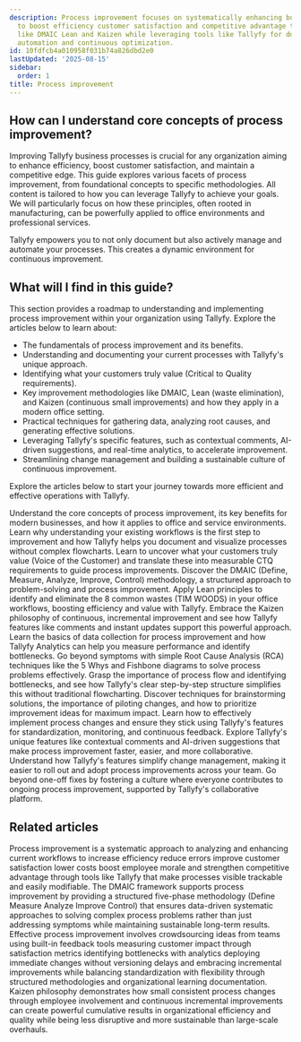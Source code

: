 ```yaml
---
description: Process improvement focuses on systematically enhancing business workflows
  to boost efficiency customer satisfaction and competitive advantage through methodologies
  like DMAIC Lean and Kaizen while leveraging tools like Tallyfy for documentation
  automation and continuous optimization.
id: 10fdfcb4a010958f031b74a826dbd2e0
lastUpdated: '2025-08-15'
sidebar:
  order: 1
title: Process improvement
---
```


## How can I understand core concepts of process improvement?

Improving Tallyfy business processes is crucial for any organization aiming to enhance efficiency, boost customer satisfaction, and maintain a competitive edge. This guide explores various facets of process improvement, from foundational concepts to specific methodologies. All content is tailored to how you can leverage Tallyfy to achieve your goals. We will particularly focus on how these principles, often rooted in manufacturing, can be powerfully applied to office environments and professional services.

Tallyfy empowers you to not only document but also actively manage and automate your processes. This creates a dynamic environment for continuous improvement.

## What will I find in this guide?

This section provides a roadmap to understanding and implementing process improvement within your organization using Tallyfy. Explore the articles below to learn about:

-   The fundamentals of process improvement and its benefits.
-   Understanding and documenting your current processes with Tallyfy's unique approach.
-   Identifying what your customers truly value (Critical to Quality requirements).
-   Key improvement methodologies like DMAIC, Lean (waste elimination), and Kaizen (continuous small improvements) and how they apply in a modern office setting.
-   Practical techniques for gathering data, analyzing root causes, and generating effective solutions.
-   Leveraging Tallyfy's specific features, such as contextual comments, AI-driven suggestions, and real-time analytics, to accelerate improvement.
-   Streamlining change management and building a sustainable culture of continuous improvement.

Explore the articles below to start your journey towards more efficient and effective operations with Tallyfy.


<CardGrid>
  <LinkTitleCard header="<b>What is process improvement and why is it vital?</b>" href="./what-is-process-improvement/" >Understand the core concepts of process improvement, its key benefits for modern businesses, and how it applies to office and service environments.</LinkTitleCard>
  <LinkTitleCard header="<b>Understanding your current processes with Tallyfy</b>" href="./understanding-your-current-processes-with-tallyfy/" >Learn why understanding your existing workflows is the first step to improvement and how Tallyfy helps you document and visualize processes without complex flowcharts.</LinkTitleCard>
  <LinkTitleCard header="<b>Identifying customer needs and Critical to Quality (CTQ) requirements</b>" href="./identifying-customer-needs-and-critical-to-quality-ctq-requirements/" >Learn to uncover what your customers truly value (Voice of the Customer) and translate these into measurable CTQ requirements to guide process improvements.</LinkTitleCard>
  <LinkTitleCard header="<b>Introduction to DMAIC for process improvement</b>" href="./introduction-to-dmaic-for-process-improvement/" >Discover the DMAIC (Define, Measure, Analyze, Improve, Control) methodology, a structured approach to problem-solving and process improvement.</LinkTitleCard>
  <LinkTitleCard header="<b>Lean thinking: eliminating waste in office processes</b>" href="./lean-thinking-eliminating-waste-in-office-processes/" >Apply Lean principles to identify and eliminate the 8 common wastes (TIM WOODS) in your office workflows, boosting efficiency and value with Tallyfy.</LinkTitleCard>
  <LinkTitleCard header="<b>Kaizen: making continuous small improvements with Tallyfy</b>" href="./kaizen-making-continuous-small-improvements-with-tallyfy/" >Embrace the Kaizen philosophy of continuous, incremental improvement and see how Tallyfy features like comments and instant updates support this powerful approach.</LinkTitleCard>
  <LinkTitleCard header="<b>Gathering data and using Tallyfy analytics for insights</b>" href="./gathering-data-and-using-tallyfy-analytics-for-insights/" >Learn the basics of data collection for process improvement and how Tallyfy Analytics can help you measure performance and identify bottlenecks.</LinkTitleCard>
  <LinkTitleCard header="<b>Simple root cause analysis techniques to find why problems occur</b>" href="./simple-root-cause-analysis-techniques/" >Go beyond symptoms with simple Root Cause Analysis (RCA) techniques like the 5 Whys and Fishbone diagrams to solve process problems effectively.</LinkTitleCard>
  <LinkTitleCard header="<b>Understanding process flow without complex flowcharts</b>" href="./understanding-process-flow-without-complex-flowcharts/" >Grasp the importance of process flow and identifying bottlenecks, and see how Tallyfy's clear step-by-step structure simplifies this without traditional flowcharting.</LinkTitleCard>
  <LinkTitleCard header="<b>Generating, testing, and prioritizing improvement ideas</b>" href="./generating-testing-and-prioritizing-improvement-ideas/" >Discover techniques for brainstorming solutions, the importance of piloting changes, and how to prioritize improvement ideas for maximum impact.</LinkTitleCard>
  <LinkTitleCard header="<b>Implementing changes and sustaining improvements with Tallyfy</b>" href="./implementing-changes-and-sustaining-improvements-with-tallyfy/" >Learn how to effectively implement process changes and ensure they stick using Tallyfy's features for standardization, monitoring, and continuous feedback.</LinkTitleCard>
  <LinkTitleCard header="<b>How Tallyfy comments and AI supercharge process improvement</b>" href="./how-tallyfy-comments-and-ai-supercharge-process-improvement/" >Explore Tallyfy's unique features like contextual comments and AI-driven suggestions that make process improvement faster, easier, and more collaborative.</LinkTitleCard>
  <LinkTitleCard header="<b>Streamlining change management when improving processes with Tallyfy</b>" href="./streamlining-change-management-with-tallyfy/" >Understand how Tallyfy's features simplify change management, making it easier to roll out and adopt process improvements across your team.</LinkTitleCard>
  <LinkTitleCard header="<b>Building a culture of continuous improvement with Tallyfy</b>" href="./building-a-culture-of-continuous-improvement/" >Go beyond one-off fixes by fostering a culture where everyone contributes to ongoing process improvement, supported by Tallyfy's collaborative platform.</LinkTitleCard>
</CardGrid>

## Related articles
<CardGrid>
<LinkTitleCard header="<b>Process Improvement > What is process improvement?</b>" href="/products/pro/tutorials/how-to/process-improvement/what-is-process-improvement/" > Process improvement is a systematic approach to analyzing and enhancing current workflows to increase efficiency reduce errors improve customer satisfaction lower costs boost employee morale and strengthen competitive advantage through tools like Tallyfy that make processes visible trackable and easily modifiable. </LinkTitleCard>
<LinkTitleCard header="<b>Process Improvement > Introduction to DMAIC</b>" href="/products/pro/tutorials/how-to/process-improvement/introduction-to-dmaic-for-process-improvement/" > The DMAIC framework supports process improvement by providing a structured five-phase methodology (Define Measure Analyze Improve Control) that ensures data-driven systematic approaches to solving complex process problems rather than just addressing symptoms while maintaining sustainable long-term results. </LinkTitleCard>
<LinkTitleCard header="<b>How To > Improve processes effectively</b>" href="/products/pro/tutorials/how-to/improve-processes-effectively/" > Effective process improvement involves crowdsourcing ideas from teams using built-in feedback tools measuring customer impact through satisfaction metrics identifying bottlenecks with analytics deploying immediate changes without versioning delays and embracing incremental improvements while balancing standardization with flexibility through structured methodologies and organizational learning documentation. </LinkTitleCard>
<LinkTitleCard header="<b>Process Improvement > Kaizen - continuous small improvements</b>" href="/products/pro/tutorials/how-to/process-improvement/kaizen-making-continuous-small-improvements-with-tallyfy/" > Kaizen philosophy demonstrates how small consistent process changes through employee involvement and continuous incremental improvements can create powerful cumulative results in organizational efficiency and quality while being less disruptive and more sustainable than large-scale overhauls. </LinkTitleCard>
</CardGrid>